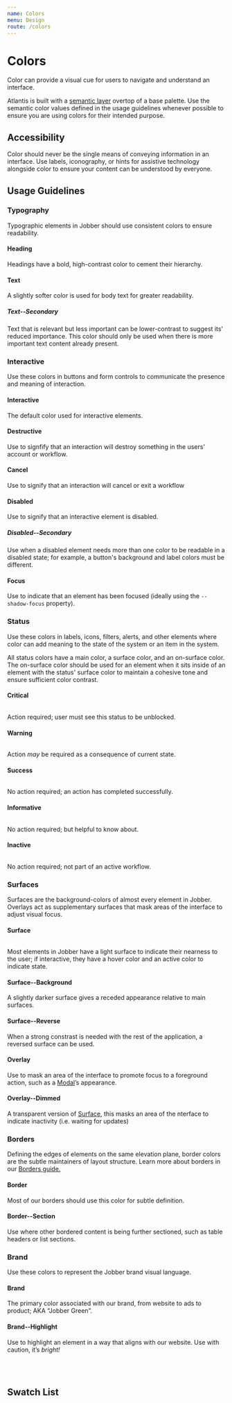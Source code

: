 ```yaml
---
name: Colors
menu: Design
route: /colors
---
```



# Colors

Color can provide a visual cue for users to navigate and understand an
interface.

Atlantis is built with a
[semantic layer](https://dev.to/ynab/a-semantic-color-system-the-theory-hk7)
overtop of a base palette. Use the semantic color values defined in the usage
guidelines whenever possible to ensure you are using colors for their intended
purpose.

## Accessibility

Color should never be the single means of conveying information in an interface.
Use labels, iconography, or hints for assistive technology alongside color to
ensure your content can be understood by everyone.

## Usage Guidelines

### Typography

Typographic elements in Jobber should use consistent colors to ensure
readability.

#### Heading

<div
  style="width:100%;
  height:var(--space-extravagant);
  background-color:var(--color-heading)"
></div>

Headings have a bold, high-contrast color to cement their hierarchy.

#### Text

<div
  style="width:100%;
  height:var(--space-extravagant);
  background-color:var(--color-text)"
></div>

A slightly softer color is used for body text for greater readability.

##### Text--Secondary

<div
  style="width:100%;
  height:var(--space-extravagant);
  background-color:var(--color-text--secondary)"
></div>

Text that is relevant but less important can be lower-contrast to suggest its’
reduced importance. This color should only be used when there is more important
text content already present.

### Interactive

Use these colors in buttons and form controls to communicate the presence and
meaning of interaction.

#### Interactive

<div
  style="width:100%;
  height:var(--space-extravagant);
  background-color:var(--color-interactive)"
></div>

The default color used for interactive elements.

#### Destructive

<div
  style="width:100%;
  height:var(--space-extravagant);
  background-color:var(--color-destructive)"
></div>

Use to signfify that an interaction will destroy something in the users’ account
or workflow.

#### Cancel

<div
  style="width:100%;
  height:var(--space-extravagant);
  background-color:var(--color-cancel)"
></div>

Use to signify that an interaction will cancel or exit a workflow

#### Disabled

<div
  style="width:100%;
  height:var(--space-extravagant);
  background-color:var(--color-disabled)"
></div>

Use to signify that an interactive element is disabled.

##### Disabled--Secondary

<div
  style="width:100%;
  height:var(--space-extravagant);
  background-color:var(--color-disabled--secondary)"
></div>

Use when a disabled element needs more than one color to be readable in a
disabled state; for example, a button's background and label colors must be
different.

#### Focus

<div
  style="width:100%;
  height:var(--space-extravagant);
  background-color:var(--color-surface);
  box-shadow:var(--shadow-focus);"
></div>

Use to indicate that an element has been focused (ideally using the
`--shadow-focus` property).

### Status

Use these colors in labels, icons, filters, alerts, and other elements where
color can add meaning to the state of the system or an item in the system.

All status colors have a main color, a surface color, and an on-surface color.
The on-surface color should be used for an element when it sits inside of an
element with the status' surface color to maintain a cohesive tone and ensure
sufficient color contrast.

#### Critical

<div
  style="width:100%;
  height:var(--space-extravagant);
  display:flex;"
>
  <div
    style="flex: 1;
    height:var(--space-extravagant);
    background-color:var(--color-critical)"
  ></div>
  <div
    style="flex: 1;
    height:var(--space-extravagant);
    background-color:var(--color-critical--surface)"
  ></div>
  <div
    style="flex: 1;
    height:var(--space-extravagant);
    background-color:var(--color-critical--onSurface)"
  ></div>
</div>

Action required; user must see this status to be unblocked.

#### Warning

<div
  style="width:100%;
  height:var(--space-extravagant);
  display:flex;"
>
  <div
    style="flex: 1;
    height:var(--space-extravagant);
    background-color:var(--color-warning)"
  ></div>
  <div
    style="flex: 1;
    height:var(--space-extravagant);
    background-color:var(--color-warning--surface)"
  ></div>
  <div
    style="flex: 1;
    height:var(--space-extravagant);
    background-color:var(--color-warning--onSurface)"
  ></div>
</div>

Action _may_ be required as a consequence of current state.

#### Success

<div
  style="width:100%;
  height:var(--space-extravagant);
  display:flex;"
>
  <div
    style="flex: 1;
    height:var(--space-extravagant);
    background-color:var(--color-success)"
  ></div>
  <div
    style="flex: 1;
    height:var(--space-extravagant);
    background-color:var(--color-success--surface)"
  ></div>
  <div
    style="flex: 1;
    height:var(--space-extravagant);
    background-color:var(--color-success--onSurface)"
  ></div>
</div>

No action required; an action has completed successfully.

#### Informative

<div
  style="width:100%;
  height:var(--space-extravagant);
  display:flex;"
>
  <div
    style="flex: 1;
    height:var(--space-extravagant);
    background-color:var(--color-informative)"
  ></div>
  <div
    style="flex: 1;
    height:var(--space-extravagant);
    background-color:var(--color-informative--surface)"
  ></div>
  <div
    style="flex: 1;
    height:var(--space-extravagant);
    background-color:var(--color-informative--onSurface)"
  ></div>
</div>

No action required; but helpful to know about.

#### Inactive

<div
  style="width:100%;
  height:var(--space-extravagant);
  display:flex;"
>
  <div
    style="flex: 1;
    height:var(--space-extravagant);
    background-color:var(--color-inactive)"
  ></div>
  <div
    style="flex: 1;
    height:var(--space-extravagant);
    background-color:var(--color-inactive--surface)"
  ></div>
  <div
    style="flex: 1;
    height:var(--space-extravagant);
    background-color:var(--color-inactive--onSurface)"
  ></div>
</div>

No action required; not part of an active workflow.

### Surfaces

Surfaces are the background-colors of almost every element in Jobber. Overlays
act as supplementary surfaces that mask areas of the interface to adjust visual
focus.

#### Surface

<div
  style="width:100%;
  height:var(--space-extravagant);
  display:flex;
  box-shadow: var(--shadow-base)"
>
  <div
    style="flex: 1;
    height:var(--space-extravagant);
    background-color:var(--color-surface)"
  ></div>
  <div
    style="flex: 1;
    height:var(--space-extravagant);
    background-color:var(--color-surface--hover)"
  ></div>
  <div
    style="flex: 1;
    height:var(--space-extravagant);
    background-color:var(--color-surface--active)"
  ></div>
</div>

Most elements in Jobber have a light surface to indicate their nearness to the
user; if interactive, they have a hover color and an active color to indicate
state.

#### Surface--Background

<div
  style="width:100%;
  height:var(--space-extravagant);
  background-color:var(--color-surface--background);"
></div>

A slightly darker surface gives a receded appearance relative to main surfaces.

#### Surface--Reverse

<div
  style="width:100%;
  height:var(--space-extravagant);
  background-color:var(--color-surface--reverse);"
></div>

When a strong constrast is needed with the rest of the application, a reversed
surface can be used.

#### Overlay

<div
  style="width:100%;
  height:var(--space-extravagant);
  background-color:var(--color-overlay);"
></div>

Use to mask an area of the interface to promote focus to a foreground action,
such as a [Modal](/components/modal)’s appearance.

#### Overlay--Dimmed

<div
  style="width:100%;
  height:var(--space-extravagant);
  background-color:var(--color-overlay--dimmed);
  box-shadow: var(--shadow-base);"
></div>

A transparent version of [Surface](#surface), this masks an area of the nterface
to indicate inactivity (i.e. waiting for updates)

### Borders

Defining the edges of elements on the same elevation plane, border colors are
the subtle maintainers of layout structure. Learn more about borders in our
[Borders guide.](/borders)

#### Border

<div
  style="width:100%;
  height:var(--space-extravagant);
  background-color:var(--color-surface);
  border: var(--border-base) solid var(--color-border)"
></div>

Most of our borders should use this color for subtle definition.

#### Border--Section

<div
  style="width:100%;
  height:var(--space-extravagant);
  background-color:var(--color-surface);
  border: var(--border-base) solid var(--color-border--section)"
></div>

Use where other bordered content is being further sectioned, such as table
headers or list sections.

### Brand

Use these colors to represent the Jobber brand visual language.

#### Brand

<div
  style="width:100%;
  height:var(--space-extravagant);
  background-color:var(--color-brand);"
></div>

The primary color associated with our brand, from website to ads to product; AKA
“Jobber Green”.

#### Brand--Highlight

<div
  style="width:100%;
  height:var(--space-extravagant);
  background-color:var(--color-brand--highlight);"
></div>

Use to highlight an element in a way that aligns with our website. Use with
caution, it’s _bright!_

<br />
<br />

## Swatch List

<ColorSwatches colors={colors.customProperties} />
